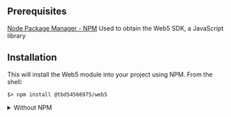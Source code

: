 ## Prerequisites

[Node Package Manager - NPM](https://docs.npmjs.com/downloading-and-installing-node-js-and-npm)
Used to obtain the Web5 SDK, a JavaScript library

## Installation
This will install the Web5 module into your project using NPM. From the shell:
```
$> npm install @tbd54566975/web5
```

<details><summary>Without NPM</summary>
<p>

#### Using CDN directly

You may also reference the Web5 JS SDK library directly from the CDN. This may be preferable for projects not using a package management system or build.

```html
<script src="
https://cdn.jsdelivr.net/npm/@tbd54566975/web5@0.3.1/dist/browser.min.js
"></script>
```

</p>
</details>